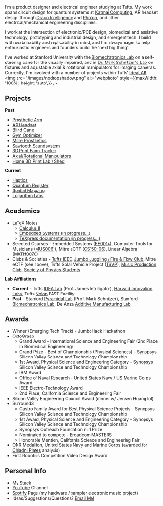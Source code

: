 

<NameTransition />

<Quote />

I’m a product designer and electrical engineer studying at Tufts. My work spans circuit design for quantum systems at [Katmai Computing](https://www.katmaicomputing.com/), AR headset design through [Draco Intelligence](https://www.dracointelligence.com/) and [Photon](/n/photon), and other electrical/mechanical engineering disciplines.


I work at the intersection of electronic/PCB design, biomedical and assistive technology, prototyping and industrial design, and emergent tech. I build with sustainability and replicability in mind, and I'm always eager to help enthusiastic engineers and founders build the 'next big thing'.

I've worked at Stanford University with the [Biomechatronics Lab](https://biomechatronics.stanford.edu/) on a self-steering cane for the visually impaired, and in [Dr. Mark Schnitzer's Lab](https://pyramidal.stanford.edu/) on fixtures and adjustable axial & rotational manipulators for imaging cameras. Currently, I'm involved with a number of projects within Tufts' [IdeaLAB](https://sites.tufts.edu/idea/).
<img 
    src="/images/nodropshadow.png" 
    alt="webphoto" 
    style={{maxWidth: '100%', height: 'auto',}}
      />

## Projects

**Past**
- [Prosthetic Arm](/n/octograsp)
- [AR Headset](/n/photon)
- [Blind Cane](/n/surround)
- [Gym Optimizer](https://devpost.com/software/gymbo)
- [More Prosthetics](/n/prosthetics)
- [Sawtooth Soundsystem](https://www.instagram.com/sawtoothsoundsystem/)
- [3D Print Farm Tracker](/n/3dprint)
- [Axial/Rotational Manipulators](/n/pyramidal)
- [Home 3D Print Lab / Shed](/n/homeprintfarm)

**Current**
- [Haptics](/n/smarthug)
- [Quantum Register](/n/katmai)
- [Spatial Mapping](/n/spatial)
- [Logarithm Labs](/n/wip)

## Academics
- [LaTeX](https://www.latex-project.org/about/) Notes
    - [Calculus II](/n/calc2latex)
    - [Embedded Systems (in progress...)](/n/embedded)
    - [TeXpress documentation (in progress...)](/n/texpress)
- Selected Courses - Embedded Systems ([EE0014](https://www.ece.tufts.edu/ee/14/)), Computer Tools for Musicians ([MUS0061](https://mma.pages.tufts.edu/ctfm/)), Mitre eCTF ([CS150-06](https://www.cs.tufts.edu/t/courses/description/spring2025/CS/150-06)), Linear Algebra ([MATH0070](https://universitycollege.tufts.edu/courses/browse/linear-algebra))
- Clubs & Societies - [Tufts IEEE](https://tufts.presence.io/organization/institute-of-electrical-and-electronics-engineers-ieee), [Jumbo Juggling / Fire & Flow Club](https://tufts.presence.io/organization/jumbo-fire-flow), Mitre eCTF (see above), Tufts Solar Vehicle Project ([TSVP](https://sites.tufts.edu/solarvp/)), [Music Production Club](https://www.instagram.com/musicprodclub/), [Society of Physics Students](https://as.tufts.edu/physics/resources/society-physics-students)

**Lab Affiliations**
- **Current** - Tufts [IDEA Lab](https://sites.tufts.edu/idea/) (Prof. James Intriligator), [Harvard Innovation Labs](https://innovationlabs.harvard.edu/), Tufts [Nolop](https://nolop.org/) FAST Facility
- **Past** - Stanford [Pyramidal Lab](https://pyramidal.stanford.edu/) (Prof. Mark Schnitzer), Stanford [Biomechatronics Lab](https://biomechatronics.stanford.edu/), De Anza [Additive Manufacturing Lab](https://www.deanza.edu/dmt/)

## Awards
- Winner (Emerging Tech Track) - JumboHack Hackathon
- OctoGrasp
    - Grand Award - International Science and Engineering Fair (2nd Place in Biomedical Engineering)
    - Grand Prize - Best of Championship (Physical Sciences) - Synopsys Silicon Valley Science and Technology Championship
    - 1st Award, Physical Science and Engineering Category - Synopsys Silicon Valley Science and Technology Championship
    - IBM Award
    - Office of Naval Research - United States Navy / US Marine Corps Award
    - IEEE Electro-Technology Award
    - 2nd Place, California Science and Engineering Fair
- Silicon Valley Engineering Council Award (dinner w/ Jensen Huang lol)
- Surround3
    - Castro Family Award for Best Physical Science Projects - Synopsys Silicon Valley Science and Technology Championship
    - 1st Award, Physical Science and Engineering Category - Synopsys Silicon Valley Science and Technology Championship
    - Synopsys Outreach Foundation n+1 Prize
    - Nominated to compete - Broadcom MASTERS
    - Honorable Mention, California Science and Engineering Fair
- ONR Medallion, United States Navy and Marine Corps (awarded for [Chladni Plates](https://en.wikipedia.org/wiki/Chladni%27s_law) analysis)
- First Robotics Competition Video Design Award

## Personal Info
- [My Stack](/n/mystack)
- [YouTube](https://www.youtube.com/@DanielESiegel) Channel
- [Spotify](https://open.spotify.com/artist/3zemT3IjcD6G4nKj7q6GvB) Page (my hardware / sampler electronic music project)
- Ideas/Suggestions/Questions? [Email Me!](mailto:daniel.siegel@tufts.edu)
